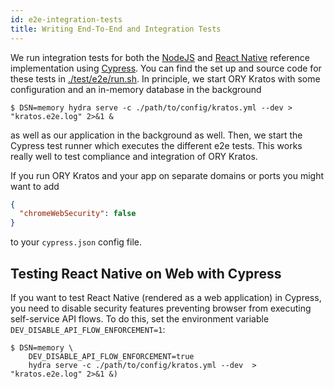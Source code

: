 ```yaml
---
id: e2e-integration-tests
title: Writing End-To-End and Integration Tests
---
```


We run integration tests for both the
[NodeJS](https://github.com/ory/kratos-selfservice-ui-node) and
[React Native](https://github.com/ory/kratos-selfservice-ui-react-native)
reference implementation using [Cypress](https://www.cypress.io). You can find
the set up and source code for these tests in
[./test/e2e/run.sh](https://github.com/ory/kratos/blob/master/test/e2e/run.sh).
In principle, we start ORY Kratos with some configuration and an in-memory
database in the background

```shell script
$ DSN=memory hydra serve -c ./path/to/config/kratos.yml --dev > "kratos.e2e.log" 2>&1 &
```

as well as our application in the background as well. Then, we start the Cypress
test runner which executes the different e2e tests. This works really well to
test compliance and integration of ORY Kratos.

If you run ORY Kratos and your app on separate domains or ports you might want
to add

```json
{
  "chromeWebSecurity": false
}
```

to your `cypress.json` config file.

## Testing React Native on Web with Cypress

If you want to test React Native (rendered as a web application) in Cypress, you
need to disable security features preventing browser from executing self-service
API flows. To do this, set the environment variable
`DEV_DISABLE_API_FLOW_ENFORCEMENT=1`:

```shell script
$ DSN=memory \
    DEV_DISABLE_API_FLOW_ENFORCEMENT=true
    hydra serve -c ./path/to/config/kratos.yml --dev  > "kratos.e2e.log" 2>&1 &)
```
